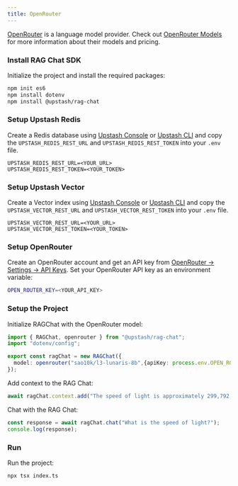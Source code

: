 ```yaml
---
title: OpenRouter
---
```


[OpenRouter](https://openrouter.ai/) is a language model provider. Check out [OpenRouter Models](https://openrouter.ai/models) for more information about their models and pricing.

### Install RAG Chat SDK

Initialize the project and install the required packages:

```bash
npm init es6
npm install dotenv
npm install @upstash/rag-chat
```

### Setup Upstash Redis

Create a Redis database using [Upstash Console](https://console.upstash.com) or [Upstash CLI](https://github.com/upstash/cli) and copy the `UPSTASH_REDIS_REST_URL` and `UPSTASH_REDIS_REST_TOKEN` into your `.env` file.

```shell .env
UPSTASH_REDIS_REST_URL=<YOUR_URL>
UPSTASH_REDIS_REST_TOKEN=<YOUR_TOKEN>
```

### Setup Upstash Vector

Create a Vector index using [Upstash Console](https://console.upstash.com) or [Upstash CLI](https://github.com/upstash/cli) and copy the `UPSTASH_VECTOR_REST_URL` and `UPSTASH_VECTOR_REST_TOKEN` into your `.env` file.

```shell .env
UPSTASH_VECTOR_REST_URL=<YOUR_URL>
UPSTASH_VECTOR_REST_TOKEN=<YOUR_TOKEN>
```

### Setup OpenRouter

Create an OpenRouter account and get an API key from [OpenRouter -> Settings -> API Keys](https://openrouter.ai/settings/keys). Set your OpenRouter API key as an environment variable:

```bash .env
OPEN_ROUTER_KEY=<YOUR_API_KEY>
```

### Setup the Project

Initialize RAGChat with the OpenRouter model:

```typescript index.ts
import { RAGChat, openrouter } from "@upstash/rag-chat";
import "dotenv/config";

export const ragChat = new RAGChat({
  model: openrouter("sao10k/l3-lunaris-8b",{apiKey: process.env.OPEN_ROUTER_KEY}),
});
```

Add context to the RAG Chat:

```typescript index.ts
await ragChat.context.add("The speed of light is approximately 299,792,458 meters per second.");
```

Chat with the RAG Chat:

```typescript index.ts
const response = await ragChat.chat("What is the speed of light?");
console.log(response);
```

### Run

Run the project:

```bash
npx tsx index.ts
```

